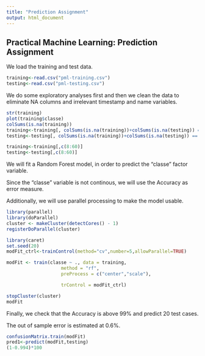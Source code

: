```yaml
---
title: "Prediction Assignment"
output: html_document
---
```

## Practical Machine Learning: Prediction Assignment

We load the training and test data.
```r
training<-read.csv("pml-training.csv")
testing<-read.csv("pml-testing.csv")

```

We do some exploratory analyses first and then we clean the data to eliminate NA columns and irrelevant timestamp and name variables.

```r
str(training)
plot(training$classe)
colSums(is.na(training))
training<-training[, colSums(is.na(training))+colSums(is.na(testing)) == 0]
testing<-testing[, colSums(is.na(training))+colSums(is.na(testing)) == 0]

training<-training[,c(8:60)]
testing<-testing[,c(8:60)]
```

We will fit a Random Forest model, in order to predict the "classe" factor variable.

Since the "classe" variable is not continous, we will use the Accuracy as error measure.

Additionally, we will use parallel processing to make the model usable.

```r
library(parallel)
library(doParallel)
cluster <- makeCluster(detectCores() - 1) 
registerDoParallel(cluster)

library(caret)
set.seed(20)
modFit_ctrl<-trainControl(method="cv",number=5,allowParallel=TRUE)

modFit <- train(classe ~ ., data = training,
                    method = "rf",
                    preProcess = c("center","scale"),

                    trControl = modFit_ctrl)

stopCluster(cluster)
modFit

```

Finally, we check that the Accuracy is above 99% and predict 20 test cases.

The out of sample error is estimated at 0.6%.

```r
confusionMatrix.train(modFit)
pred1<-predict(modFit,testing)
(1-0.994)*100
```
